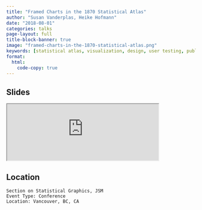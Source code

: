 ```yaml
---
title: "Framed Charts in the 1870 Statistical Atlas"
author: "Susan Vanderplas, Heike Hofmann"
date: "2018-08-01"
categories: talks
page-layout: full
title-block-banner: true
image: "framed-charts-in-the-1870-statistical-atlas.png"
keywords: [statistical atlas, visualization, design, user testing, public data, Talk]
format:
  html:
    code-copy: true
---
```

 
## Slides

<iframe src='https://srvanderplas.github.io/Presentation-Archive/JSM2018/Framed.html#1' height='auto' width='80%'>
                        </iframe>
## Location

    Section on Statistical Graphics, JSM
    Event Type: Conference
    Location: Vancouver, BC, CA
